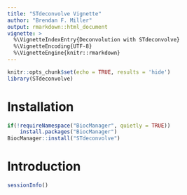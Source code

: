 ```yaml
---
title: "STdeconvolve Vignette"
author: "Brendan F. Miller"
output: rmarkdown::html_document
vignette: >
  %\VignetteIndexEntry{Deconvolution with STdeconvolve}
  %\VignetteEncoding{UTF-8}
  %\VignetteEngine{knitr::rmarkdown}
---
```


```r
knitr::opts_chunk$set(echo = TRUE, results = 'hide')
library(STdeconvolve)
```

# Installation

```r
if(!requireNamespace("BiocManager", quietly = TRUE))
    install.packages("BiocManager")
BiocManager::install("STdeconvolve")

```

# Introduction

```r
sessionInfo()
```